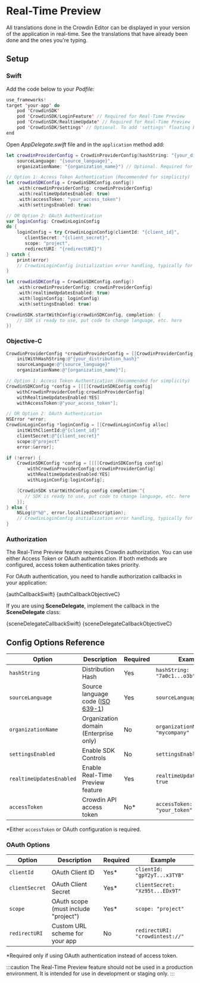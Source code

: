
# Real-Time Preview

All translations done in the Crowdin Editor can be displayed in your version of the application in real-time. See the translations that have already been done and the ones you're typing.

## Setup

### Swift

Add the code below to your *Podfile*:

```swift title="Podfile"
use_frameworks!
target 'your-app' do
    pod 'CrowdinSDK'
    pod 'CrowdinSDK/LoginFeature' // Required for Real-Time Preview
    pod 'CrowdinSDK/RealtimeUpdate' // Required for Real-Time Preview
    pod 'CrowdinSDK/Settings' // Optional. To add 'settings' floating button
end
```

Open *AppDelegate.swift* file and in the `application` method add:

```swift title="AppDelegate.swift"
let crowdinProviderConfig = CrowdinProviderConfig(hashString: "{your_distribution_hash}",
    sourceLanguage: "{source_language}",
    organizationName: "{organization_name}") // Optional. Required for Enterprise only

// Option 1: Access Token Authentication (Recommended for simplicity)
let crowdinSDKConfig = CrowdinSDKConfig.config()
    .with(crowdinProviderConfig: crowdinProviderConfig)
    .with(realtimeUpdatesEnabled: true)
    .with(accessToken: "your_access_token")
    .with(settingsEnabled: true)

// OR Option 2: OAuth Authentication
var loginConfig: CrowdinLoginConfig
do {
    loginConfig = try CrowdinLoginConfig(clientId: "{client_id}",
       clientSecret: "{client_secret}",
       scope: "project",
       redirectURI: "{redirectURI}")
} catch {
    print(error)
    // CrowdinLoginConfig initialization error handling, typically for empty values and for wrong redirect URI value.
}

let crowdinSDKConfig = CrowdinSDKConfig.config()
    .with(crowdinProviderConfig: crowdinProviderConfig)
    .with(realtimeUpdatesEnabled: true)
    .with(loginConfig: loginConfig)
    .with(settingsEnabled: true)

CrowdinSDK.startWithConfig(crowdinSDKConfig, completion: {
    // SDK is ready to use, put code to change language, etc. here
})
```

### Objective-C

```objectivec
CrowdinProviderConfig *crowdinProviderConfig = [[CrowdinProviderConfig alloc] 
    initWithHashString:@"{your_distribution_hash}"
    sourceLanguage:@"{source_language}"
    organizationName:@"{organization_name}"];

// Option 1: Access Token Authentication (Recommended for simplicity)
CrowdinSDKConfig *config = [[[[CrowdinSDKConfig config]
    withCrowdinProviderConfig:crowdinProviderConfig]
    withRealtimeUpdatesEnabled:YES]
    withAccessToken:@"your_access_token"];

// OR Option 2: OAuth Authentication
NSError *error;
CrowdinLoginConfig *loginConfig = [[CrowdinLoginConfig alloc] 
    initWithClientId:@"{client_id}" 
    clientSecret:@"{client_secret}" 
    scope:@"project" 
    error:&error];

if (!error) {
    CrowdinSDKConfig *config = [[[[CrowdinSDKConfig config]
        withCrowdinProviderConfig:crowdinProviderConfig]
        withRealtimeUpdatesEnabled:YES]
        withLoginConfig:loginConfig];

    [CrowdinSDK startWithConfig:config completion:^{
       // SDK is ready to use, put code to change language, etc. here
    }];
} else {
    NSLog(@"%@", error.localizedDescription);
    // CrowdinLoginConfig initialization error handling, typically for empty values and for wrong redirect URI value.
}
```

### Authorization

The Real-Time Preview feature requires Crowdin authorization. You can use either Access Token or OAuth authentication. If both methods are configured, access token authentication takes priority.

For OAuth authentication, you need to handle authorization callbacks in your application:


<Tabs groupId="language">
  <TabItem value="swift" label="Swift"><CodeBlock language="swift">{authCallbackSwift}</CodeBlock></TabItem>
  <TabItem value="obj-c" label="Objective-C"><CodeBlock language="objectivec">{authCallbackObjectiveC}</CodeBlock></TabItem>
</Tabs>

If you are using **SceneDelegate**, implement the callback in the **SceneDelegate** class:


<Tabs groupId="language">
  <TabItem value="swift" label="Swift"><CodeBlock language="swift">{sceneDelegateCallbackSwift}</CodeBlock></TabItem>
  <TabItem value="obj-c" label="Objective-C"><CodeBlock language="objectivec">{sceneDelegateCallbackObjectiveC}</CodeBlock></TabItem>
</Tabs>


## Config Options Reference

| Option                    | Description                                          | Required | Example                                |
|--------------------------|------------------------------------------------------|----------|----------------------------------------|
| `hashString`             | Distribution Hash                                    | Yes      | `hashString: "7a0c1...o3b"`           |
| `sourceLanguage`         | Source language code ([ISO 639-1](http://www.loc.gov/standards/iso639-2/php/English_list.php)) | Yes | `sourceLanguage: "en"`            |
| `organizationName`       | Organization domain (Enterprise only)                | No       | `organizationName: "mycompany"`        |
| `settingsEnabled`        | Enable SDK Controls                                  | No       | `settingsEnabled: true`                |
| `realtimeUpdatesEnabled` | Enable Real-Time Preview feature                    | Yes      | `realtimeUpdatesEnabled: true`         |
| `accessToken`            | Crowdin API access token                            | No*      | `accessToken: "your_token"`            |

*Either `accessToken` or OAuth configuration is required.

### OAuth Options
| Option           | Description                                          | Required | Example                            |
|------------------|------------------------------------------------------|----------|-----------------------------------|
| `clientId`       | OAuth Client ID                                      | Yes*     | `clientId: "gpY2yT...x3TYB"`      |
| `clientSecret`   | OAuth Client Secret                                  | Yes*     | `clientSecret: "Xz95t...EDx9T"`   |
| `scope`          | OAuth scope (must include "project")                 | Yes*     | `scope: "project"`                |
| `redirectURI`    | Custom URL scheme for your app                       | No       | `redirectURI: "crowdintest://"`   |

*Required only if using OAuth authentication instead of access token.

:::caution
The Real-Time Preview feature should not be used in a production environment. It is intended for use in development or staging only.
:::
